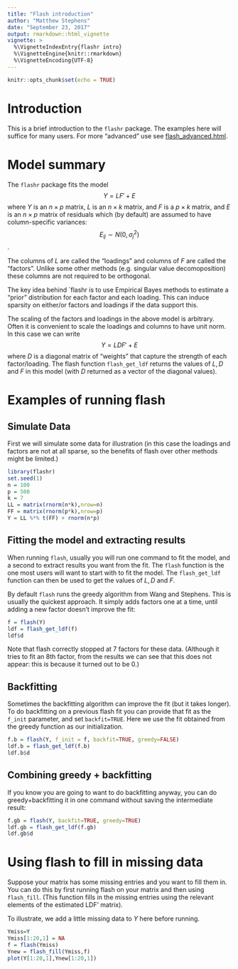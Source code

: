 ```yaml
---
title: "Flash introduction"
author: "Matthew Stephens"
date: "September 23, 2017"
output: rmarkdown::html_vignette
vignette: >
  %\VignetteIndexEntry{flashr intro}
  %\VignetteEngine{knitr::rmarkdown}
  %\VignetteEncoding{UTF-8}
---
```



```r
knitr::opts_chunk$set(echo = TRUE)
```

# Introduction

This is a brief introduction to the `flashr` package. 
The examples here will suffice for many users. 
For more "advanced" use see [flash_advanced.html](flash_advanced.html).

# Model summary

The `flashr` package fits the model
$$Y = LF' + E$$
where $Y$ is an $n \times p$ matrix, $L$ is an $n \times k$ matrix,
and $F$ is a $p \times k$ matrix, and $E$ is an $n \times p$ matrix of residuals which (by default) are assumed to have column-specific variances:
$$E_{ij} \sim N(0,\sigma_{j}^2)$$.

The columns of $L$ are
called the "loadings" and columns of $F$ are called the "factors".
Unlike some other methods (e.g. singular value decomoposition) these columns are not required to be orthogonal.

The key idea behind `flashr is to use Empirical Bayes methods to estimate a "prior" distribution for each factor and each loading. This can induce
sparsity on either/or factors and loadings if the data support this.

The scaling of the factors and loadings in the above model is arbitrary. Often it is convenient to scale the loadings and columns to have unit norm.
In this case we can write
$$Y = LDF' + E$$
where $D$ is a diagonal matrix of "weights" that capture the strength of each factor/loading. The flash function `flash_get_ldf` returns the values
of $L, D$ and $F$ in this model (with $D$ returned as a vector of the diagonal values).


# Examples of running flash

## Simulate Data

First we will simulate some data for illustration (in this case the loadings
and factors are not at all sparse, so the benefits of flash over other methods might be limited.)
```r
library(flashr)
set.seed(1)
n = 100
p = 500
k = 7
LL = matrix(rnorm(n*k),nrow=n)
FF = matrix(rnorm(p*k),nrow=p)
Y = LL %*% t(FF) + rnorm(n*p)
```


## Fitting the model and extracting results

When running `flash`, 
usually you will run one command to fit the model, and a second
to extract results you want from the fit.
The `flash` function is the one most users will want to start
with to fit the model. The `flash_get_ldf` function can then be used to get the values of $L,D$ and $F$. 

By default `flash` runs the greedy algorithm from Wang and Stephens.
This is usually the quickest approach. It simply adds factors one at a time,
until adding a new factor doesn't improve the fit:
```r
f = flash(Y)
ldf = flash_get_ldf(f)
ldf$d
```
Note that flash correctly stopped at 7 factors for these data. (Although it 
tries to fit an 8th factor, from the results we can see that this does not appear: this is because it turned out to be 0.)

## Backfitting

Sometimes the backfitting algorithm can
improve the fit (but it takes longer).
To do backfitting on a previous flash fit you can 
provide that fit as the `f_init` parameter, and set  `backfit=TRUE`.
Here we use the fit
obtained from the greedy function as our initialization. 

```r
f.b = flash(Y, f_init = f, backfit=TRUE, greedy=FALSE)
ldf.b = flash_get_ldf(f.b)
ldf.b$d
```

## Combining greedy + backfitting

If you know you are going to want to do backfitting anyway,
you can do greedy+backfitting it in one command  without saving the intermediate result:
```r
f.gb = flash(Y, backfit=TRUE, greedy=TRUE)
ldf.gb = flash_get_ldf(f.gb)
ldf.gb$d
```

# Using flash to fill in missing data

Suppose your matrix has some missing entries and you want to fill them in. You can do this by first running flash on your matrix and then using `flash_fill`. (This function fills in the missing entries using the relevant elements of the estimated LDF' matrix).

To illustrate, we add a little missing data to $Y$ here before running.
```r
Ymiss=Y
Ymiss[1:20,1] = NA
f = flash(Ymiss)
Ynew = flash_fill(Ymiss,f)
plot(Y[1:20,1],Ynew[1:20,1])
```


